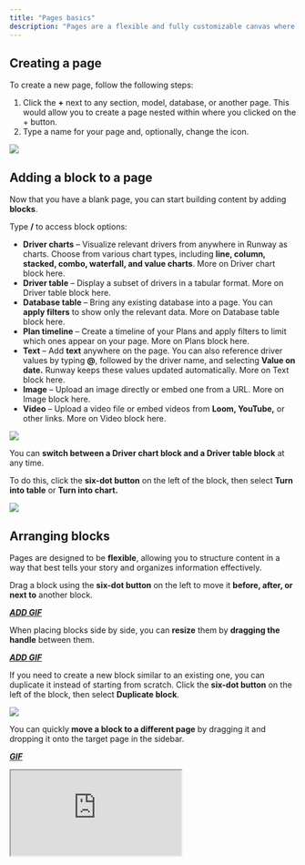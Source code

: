 ```yaml
---
title: "Pages basics"
description: "Pages are a flexible and fully customizable canvas where you can bring different elements from across your model together in one place. Whether you're creating an investor report or collaborating with department heads, pages are the perfect tool for the job."
---
```


## Creating a page

To create a new page, follow the following steps:

1. Click the **+** next to any section, model, database, or another page. This would allow you to create a page nested within where you clicked on the + button.
2. Type a name for your page and, optionally, change the icon.

![](/images/pages/basics/create-page.png)

## Adding a block to a page

Now that you have a blank page, you can start building content by adding **blocks**.

Type **/** to access block options:

- **Driver charts** – Visualize relevant drivers from anywhere in Runway as charts. Choose from various chart types, including **line, column, stacked, combo, waterfall, and value charts**. More on Driver chart block here.
- **Driver table** – Display a subset of drivers in a tabular format. More on Driver table block here.
- **Database table** – Bring any existing database into a page. You can **apply filters** to show only the relevant data. More on Database table block here.
- **Plan timeline** – Create a timeline of your Plans and apply filters to limit which ones appear on your page. More on Plans block here.
- **Text** – Add **text** anywhere on the page. You can also reference driver values by typing **@**, followed by the driver name, and selecting **Value on date.** Runway keeps these values updated automatically. More on Text block here.
- **Image** – Upload an image directly or embed one from a URL. More on Image block here.
- **Video** – Upload a video file or embed videos from **Loom, YouTube,** or other links. More on Video block here.

![](/images/pages/basics/new-block.png)

You can **switch between a Driver chart block and a Driver table block** at any time.

To do this, click the **six-dot button** on the left of the block, then select **Turn into table** or **Turn into chart.**

![](/images/pages/basics/turn-to-table.png)

## Arranging blocks

Pages are designed to be **flexible**, allowing you to structure content in a way that best tells your story and organizes information effectively.

Drag a block using the **six-dot button** on the left to move it **before, after, or next to** another block.

**_<u>ADD GIF</u>_**

When placing blocks side by side, you can **resize** them by **dragging the handle** between them.

**_<u>ADD GIF</u>_**

If you need to create a new block similar to an existing one, you can duplicate it instead of starting from scratch. Click the **six-dot button** on the left of the block, then select **Duplicate block**.

![](/images/pages/basics/duplicating-blocks.png)

You can quickly **move a block to a different page** by dragging it and dropping it onto the target page in the sidebar.

**_<u>GIF</u>_**

<Frame>
  <iframe src="https://documentation.runwaydev.com/gifs/pages.gif" style={{ width: "400px", height: "400px" }}/>
</Frame>

### Managing a page

To **rename, change the icon, duplicate, or delete** a page, click the **three-dot button** next to its name in the **sidebar** and select the appropriate option.

![](/images/pages/basics/manage-page.png)

You can also rename or change the icon by clicking on the icon or name in the page header.

![](/images/databases/3/rename-in-page.png)

Additionally, you can **delete** or **rename** a page by clicking the **three-dot menu** in the top-right corner of the page.

## Pages FAQ

<Accordion title="Can I export a page?" defaultOpen="false">
  You can export specific blocks from a page:

  - **Driver table, Driver chart, and Database blocks** – Click the **six-dot menu** on the left of the block and select **Export to CSV.**
  - **Driver chart block** – Right-click on the chart, click **Download,** and save it as a **PNG.**

  While Runway does not currently support exporting a full page as a **PDF**, some customers use **browser extensions** like [GoFullPage](https://gofullpage.com/) to capture and save entire pages.
</Accordion>